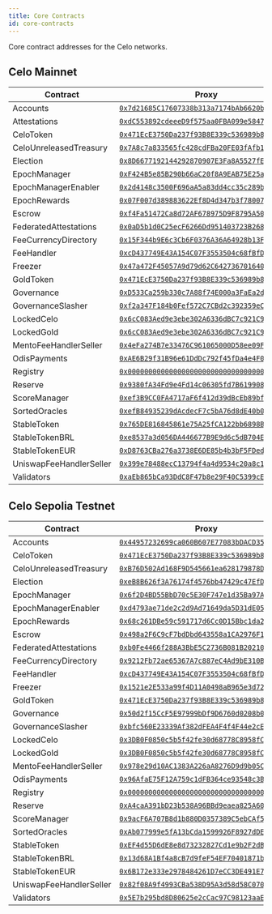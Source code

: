 ```yaml
---
title: Core Contracts
id: core-contracts
---
```


[comment]: <> (DO NOT EDIT THIS FILE MANUALLY)
[comment]: <> (Autogenerated by `scripts/update_contracts.py`)

Core contract addresses for the Celo networks.

## Celo Mainnet

| Contract | Proxy |
| -------- | ------ |
| Accounts | [`0x7d21685C17607338b313a7174bAb6620baD0aaB7`](https://celo.blockscout.com/address/0x7d21685C17607338b313a7174bAb6620baD0aaB7) |
| Attestations | [`0xdC553892cdeeeD9f575aa0FBA099e5847fd88D20`](https://celo.blockscout.com/address/0xdC553892cdeeeD9f575aa0FBA099e5847fd88D20) |
| CeloToken | [`0x471EcE3750Da237f93B8E339c536989b8978a438`](https://celo.blockscout.com/address/0x471EcE3750Da237f93B8E339c536989b8978a438) |
| CeloUnreleasedTreasury | [`0x7A8c7a833565fc428cdFBa20FE03fAfb178A434f`](https://celo.blockscout.com/address/0x7A8c7a833565fc428cdFBa20FE03fAfb178A434f) |
| Election | [`0x8D6677192144292870907E3Fa8A5527fE55A7ff6`](https://celo.blockscout.com/address/0x8D6677192144292870907E3Fa8A5527fE55A7ff6) |
| EpochManager | [`0xF424B5e85B290b66aC20f8A9EAB75E25a526725E`](https://celo.blockscout.com/address/0xF424B5e85B290b66aC20f8A9EAB75E25a526725E) |
| EpochManagerEnabler | [`0x2d4148c3500F696aA5a83dd4cc35c289b738B687`](https://celo.blockscout.com/address/0x2d4148c3500F696aA5a83dd4cc35c289b738B687) |
| EpochRewards | [`0x07F007d389883622Ef8D4d347b3f78007f28d8b7`](https://celo.blockscout.com/address/0x07F007d389883622Ef8D4d347b3f78007f28d8b7) |
| Escrow | [`0xf4Fa51472Ca8d72AF678975D9F8795A504E7ada5`](https://celo.blockscout.com/address/0xf4Fa51472Ca8d72AF678975D9F8795A504E7ada5) |
| FederatedAttestations | [`0x0aD5b1d0C25ecF6266Dd951403723B2687d6aff2`](https://celo.blockscout.com/address/0x0aD5b1d0C25ecF6266Dd951403723B2687d6aff2) |
| FeeCurrencyDirectory | [`0x15F344b9E6c3Cb6F0376A36A64928b13F62C6276`](https://celo.blockscout.com/address/0x15F344b9E6c3Cb6F0376A36A64928b13F62C6276) |
| FeeHandler | [`0xcD437749E43A154C07F3553504c68fBfD56B8778`](https://celo.blockscout.com/address/0xcD437749E43A154C07F3553504c68fBfD56B8778) |
| Freezer | [`0x47a472F45057A9d79d62C6427367016409f4fF5A`](https://celo.blockscout.com/address/0x47a472F45057A9d79d62C6427367016409f4fF5A) |
| GoldToken | [`0x471EcE3750Da237f93B8E339c536989b8978a438`](https://celo.blockscout.com/address/0x471EcE3750Da237f93B8E339c536989b8978a438) |
| Governance | [`0xD533Ca259b330c7A88f74E000a3FaEa2d63B7972`](https://celo.blockscout.com/address/0xD533Ca259b330c7A88f74E000a3FaEa2d63B7972) |
| GovernanceSlasher | [`0xf2a347F184b0Fef572C7CBd2c392359eCcf43F3c`](https://celo.blockscout.com/address/0xf2a347F184b0Fef572C7CBd2c392359eCcf43F3c) |
| LockedCelo | [`0x6cC083Aed9e3ebe302A6336dBC7c921C9f03349E`](https://celo.blockscout.com/address/0x6cC083Aed9e3ebe302A6336dBC7c921C9f03349E) |
| LockedGold | [`0x6cC083Aed9e3ebe302A6336dBC7c921C9f03349E`](https://celo.blockscout.com/address/0x6cC083Aed9e3ebe302A6336dBC7c921C9f03349E) |
| MentoFeeHandlerSeller | [`0x4eFa274B7e33476C961065000D58ee09F7921A74`](https://celo.blockscout.com/address/0x4eFa274B7e33476C961065000D58ee09F7921A74) |
| OdisPayments | [`0xAE6B29f31B96e61DdDc792f45fDa4e4F0356D0CB`](https://celo.blockscout.com/address/0xAE6B29f31B96e61DdDc792f45fDa4e4F0356D0CB) |
| Registry | [`0x000000000000000000000000000000000000ce10`](https://celo.blockscout.com/address/0x000000000000000000000000000000000000ce10) |
| Reserve | [`0x9380fA34Fd9e4Fd14c06305fd7B6199089eD4eb9`](https://celo.blockscout.com/address/0x9380fA34Fd9e4Fd14c06305fd7B6199089eD4eb9) |
| ScoreManager | [`0xef3B9CC0FA4717aF6f412d39dBcEb89bf92f603B`](https://celo.blockscout.com/address/0xef3B9CC0FA4717aF6f412d39dBcEb89bf92f603B) |
| SortedOracles | [`0xefB84935239dAcdecF7c5bA76d8dE40b077B7b33`](https://celo.blockscout.com/address/0xefB84935239dAcdecF7c5bA76d8dE40b077B7b33) |
| StableToken | [`0x765DE816845861e75A25fCA122bb6898B8B1282a`](https://celo.blockscout.com/address/0x765DE816845861e75A25fCA122bb6898B8B1282a) |
| StableTokenBRL | [`0xe8537a3d056DA446677B9E9d6c5dB704EaAb4787`](https://celo.blockscout.com/address/0xe8537a3d056DA446677B9E9d6c5dB704EaAb4787) |
| StableTokenEUR | [`0xD8763CBa276a3738E6DE85b4b3bF5FDed6D6cA73`](https://celo.blockscout.com/address/0xD8763CBa276a3738E6DE85b4b3bF5FDed6D6cA73) |
| UniswapFeeHandlerSeller | [`0x399e78488ecC13794f4a4d9534c20a8c1A6e5A8b`](https://celo.blockscout.com/address/0x399e78488ecC13794f4a4d9534c20a8c1A6e5A8b) |
| Validators | [`0xaEb865bCa93DdC8F47b8e29F40C5399cE34d0C58`](https://celo.blockscout.com/address/0xaEb865bCa93DdC8F47b8e29F40C5399cE34d0C58) |

## Celo Sepolia Testnet

| Contract | Proxy |
| -------- | ------ |
| Accounts | [`0x44957232699ca060B607E77083bDACD350d6b6d1`](https://celo-sepolia.blockscout.com/address/0x44957232699ca060B607E77083bDACD350d6b6d1) |
| CeloToken | [`0x471EcE3750Da237f93B8E339c536989b8978a438`](https://celo-sepolia.blockscout.com/address/0x471EcE3750Da237f93B8E339c536989b8978a438) |
| CeloUnreleasedTreasury | [`0xB76D502Ad168F9D545661ea628179878DcA92FD5`](https://celo-sepolia.blockscout.com/address/0xB76D502Ad168F9D545661ea628179878DcA92FD5) |
| Election | [`0xeB8B626f3A76174f4576bb47429c47EfDED7C211`](https://celo-sepolia.blockscout.com/address/0xeB8B626f3A76174f4576bb47429c47EfDED7C211) |
| EpochManager | [`0x6f2D4BD55BbD70c5E30F747e1d35Ba97Ad7d60Eb`](https://celo-sepolia.blockscout.com/address/0x6f2D4BD55BbD70c5E30F747e1d35Ba97Ad7d60Eb) |
| EpochManagerEnabler | [`0xd4793ae71de2c2d9Ad71649da5D31dE05f79251D`](https://celo-sepolia.blockscout.com/address/0xd4793ae71de2c2d9Ad71649da5D31dE05f79251D) |
| EpochRewards | [`0x68c261DBe59c591717d6Cc0D15Bbc1da25E6E6dC`](https://celo-sepolia.blockscout.com/address/0x68c261DBe59c591717d6Cc0D15Bbc1da25E6E6dC) |
| Escrow | [`0x498a2F6C9cF7bdDbd643558a1CA2976F1E72edC4`](https://celo-sepolia.blockscout.com/address/0x498a2F6C9cF7bdDbd643558a1CA2976F1E72edC4) |
| FederatedAttestations | [`0xb0Fe4466f288A3BbE5C2736B081B2021080DF703`](https://celo-sepolia.blockscout.com/address/0xb0Fe4466f288A3BbE5C2736B081B2021080DF703) |
| FeeCurrencyDirectory | [`0x9212Fb72ae65367A7c887eC4Ad9bE310BAC611BF`](https://celo-sepolia.blockscout.com/address/0x9212Fb72ae65367A7c887eC4Ad9bE310BAC611BF) |
| FeeHandler | [`0xcD437749E43A154C07F3553504c68fBfD56B8778`](https://celo-sepolia.blockscout.com/address/0xcD437749E43A154C07F3553504c68fBfD56B8778) |
| Freezer | [`0x1521e2E533a99f4D11A0498aB965e3d72CE49Ef8`](https://celo-sepolia.blockscout.com/address/0x1521e2E533a99f4D11A0498aB965e3d72CE49Ef8) |
| GoldToken | [`0x471EcE3750Da237f93B8E339c536989b8978a438`](https://celo-sepolia.blockscout.com/address/0x471EcE3750Da237f93B8E339c536989b8978a438) |
| Governance | [`0x50d2f15CcF5E97999bDf9D6760d0208b00D14ad1`](https://celo-sepolia.blockscout.com/address/0x50d2f15CcF5E97999bDf9D6760d0208b00D14ad1) |
| GovernanceSlasher | [`0xbfc560E23339Af382dFEA4F4f4F44e2cE111B821`](https://celo-sepolia.blockscout.com/address/0xbfc560E23339Af382dFEA4F4f4F44e2cE111B821) |
| LockedCelo | [`0x3DB0F0850c5b5f42fe30d68778C8958fC5EE7951`](https://celo-sepolia.blockscout.com/address/0x3DB0F0850c5b5f42fe30d68778C8958fC5EE7951) |
| LockedGold | [`0x3DB0F0850c5b5f42fe30d68778C8958fC5EE7951`](https://celo-sepolia.blockscout.com/address/0x3DB0F0850c5b5f42fe30d68778C8958fC5EE7951) |
| MentoFeeHandlerSeller | [`0x978e29d10AC1383A226aA8276D9d9b05CeDB7965`](https://celo-sepolia.blockscout.com/address/0x978e29d10AC1383A226aA8276D9d9b05CeDB7965) |
| OdisPayments | [`0x96AfaE75F12A759c1dFB364ce93548c3Bd242D58`](https://celo-sepolia.blockscout.com/address/0x96AfaE75F12A759c1dFB364ce93548c3Bd242D58) |
| Registry | [`0x000000000000000000000000000000000000ce10`](https://celo-sepolia.blockscout.com/address/0x000000000000000000000000000000000000ce10) |
| Reserve | [`0xA4caA391bD23b538A96BBd9eaea825A60A6F79c1`](https://celo-sepolia.blockscout.com/address/0xA4caA391bD23b538A96BBd9eaea825A60A6F79c1) |
| ScoreManager | [`0x9acF6A707B8d1b880D0357389C5ebCAf5ED6b94D`](https://celo-sepolia.blockscout.com/address/0x9acF6A707B8d1b880D0357389C5ebCAf5ED6b94D) |
| SortedOracles | [`0xAb077999e5fA13bCda1599926F8927dDEADe533C`](https://celo-sepolia.blockscout.com/address/0xAb077999e5fA13bCda1599926F8927dDEADe533C) |
| StableToken | [`0xEF4d55D6dE8e8d73232827Cd1e9b2F2dBb45bC80`](https://celo-sepolia.blockscout.com/address/0xEF4d55D6dE8e8d73232827Cd1e9b2F2dBb45bC80) |
| StableTokenBRL | [`0x13d68A1Bf4a8cB7d9feF54EF70401871b666269c`](https://celo-sepolia.blockscout.com/address/0x13d68A1Bf4a8cB7d9feF54EF70401871b666269c) |
| StableTokenEUR | [`0x6B172e333e2978484261D7eCC3DE491E79764BbC`](https://celo-sepolia.blockscout.com/address/0x6B172e333e2978484261D7eCC3DE491E79764BbC) |
| UniswapFeeHandlerSeller | [`0x82f08A9f4993CBa538D95A3d58d58C070145eC87`](https://celo-sepolia.blockscout.com/address/0x82f08A9f4993CBa538D95A3d58d58C070145eC87) |
| Validators | [`0x5E7b295bd8D80625e2cCac97C98123aaEB5E7Ea5`](https://celo-sepolia.blockscout.com/address/0x5E7b295bd8D80625e2cCac97C98123aaEB5E7Ea5) |